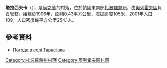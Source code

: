 {{coord|47|46|41|N|35|26|36|E|scale:100000|display=title}}

'''塔拉西夫卡'''（{{lang-uk|Тарасівка}}），是[[烏克蘭|烏克蘭]]的村落，位於該國東南部[[扎波羅熱州|扎波羅熱州]]，由[[奧列霍夫區|奧列霍夫區]]負責管轄，始建於1906年，面積0.43平方公里，海拔高度105米，2001年人口109，人口密度每平方公里254.1人。

==參考資料==
* [http://weather.in.ua/ua/zaporozhskaja/25812 Погода в селі Тарасівка] {{Wayback|url=http://weather.in.ua/ua/zaporozhskaja/25812 |date=20111220043802 }}

[[Category:扎波羅熱州村落|Category:扎波羅熱州村落]]
[[Category:奧列霍夫區村落|Category:奧列霍夫區村落]]


{{Zaporizhia-geo-stub}}